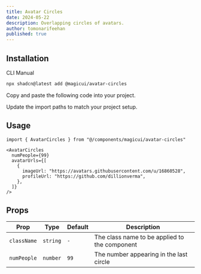 ```yaml
---
title: Avatar Circles
date: 2024-05-22
description: Overlapping circles of avatars.
author: tomonarifeehan
published: true
---
```


<ComponentPreview name="avatar-circles-demo" />

## Installation

<Tabs defaultValue="cli">

<TabsList>
  <TabsTrigger value="cli">CLI</TabsTrigger>
  <TabsTrigger value="manual">Manual</TabsTrigger>
</TabsList>
<TabsContent value="cli">

```bash
npx shadcn@latest add @magicui/avatar-circles
```

</TabsContent>

<TabsContent value="manual">

<Steps>

<Step>Copy and paste the following code into your project.</Step>

<ComponentSource name="avatar-circles" />

<Step>Update the import paths to match your project setup.</Step>

</Steps>

</TabsContent>

</Tabs>

## Usage

```tsx showLineNumbers
import { AvatarCircles } from "@/components/magicui/avatar-circles"
```

```tsx showLineNumbers
<AvatarCircles
  numPeople={99}
  avatarUrls={[
    {
      imageUrl: "https://avatars.githubusercontent.com/u/16860528",
      profileUrl: "https://github.com/dillionverma",
    },
  ]}
/>
```

## Props

| Prop        | Type     | Default | Description                                   |
| ----------- | -------- | ------- | --------------------------------------------- |
| `className` | `string` | `-`     | The class name to be applied to the component |
| `numPeople` | `number` | `99`    | The number appearing in the last circle       |
